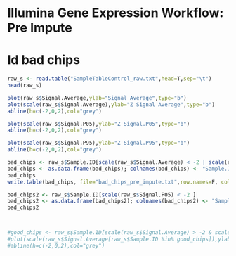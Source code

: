 Illumina Gene Expression Workflow: Pre Impute
==============================================

# Id bad chips

```r

raw_s <- read.table("SampleTableControl_raw.txt",head=T,sep="\t")
head(raw_s)

```

```r

plot(raw_s$Signal.Average,ylab="Signal Average",type="b")
plot(scale(raw_s$Signal.Average),ylab="Z Signal Average",type="b")
abline(h=c(-2,0,2),col="grey")

plot(scale(raw_s$Signal.P05),ylab="Z Signal.P05",type="b")
abline(h=c(-2,0,2),col="grey")

plot(scale(raw_s$Signal.P95),ylab="Z Signal.P95",type="b")
abline(h=c(-2,0,2),col="grey")

```

```r
bad_chips <- raw_s$Sample.ID[scale(raw_s$Signal.Average) < -2 | scale(raw_s$Signal.Average) > 2]
bad_chips <- as.data.frame(bad_chips); colnames(bad_chips) <- "Sample.ID"
bad_chips
write.table(bad_chips, file="bad_chips_pre_impute.txt",row.names=F, col.names=F,sep="\t",quote=F)

bad_chips2 <- raw_s$Sample.ID[scale(raw_s$Signal.P05) < -2 ]
bad_chips2 <- as.data.frame(bad_chips2); colnames(bad_chips2) <- "Sample.ID"
bad_chips2



#good_chips <- raw_s$Sample.ID[scale(raw_s$Signal.Average) > -2 & scale(raw_s$Signal.Average) < 2]
#plot(scale(raw_s$Signal.Average[raw_s$Sample.ID %in% good_chips]),ylab="Z Signal Average",type="b")
#abline(h=c(-2,0,2),col="grey")
```

